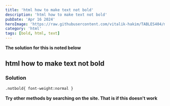 ```yaml
---
title: 'html how to make text not bold'
description: 'html how to make text not bold'
pubDate: 'Apr 16 2024'
heroImage: 'https://raw.githubusercontent.com/vitalik-hakim/TABLES404/main/error_b/HTML.png'
category: 'html'
tags: [bold, html, text]
---
```


**The solution for this is noted below**

## html how to make text not bold

### Solution

```html
.notbold{ font-weight:normal }​
```

**Try other methods by searching on the site. That is if this doesn't work**
